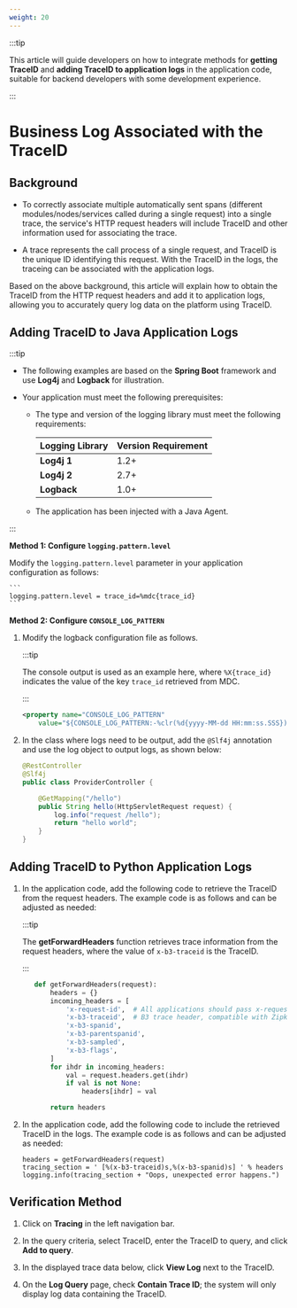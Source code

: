 ```yaml
---
weight: 20
---
```


:::tip

This article will guide developers on how to integrate methods for **getting TraceID** and **adding TraceID to application logs** in the application code, suitable for backend developers with some development experience.

:::

# Business Log Associated with the TraceID

## Background

- To correctly associate multiple automatically sent spans (different modules/nodes/services called during a single request) into a single trace, the service's HTTP request headers will include TraceID and other information used for associating the trace.

- A trace represents the call process of a single request, and TraceID is the unique ID identifying this request. With the TraceID in the logs, the traceing can be associated with the application logs.

Based on the above background, this article will explain how to obtain the TraceID from the HTTP request headers and add it to application logs, allowing you to accurately query log data on the platform using TraceID.

## Adding TraceID to Java Application Logs

:::tip

- The following examples are based on the **Spring Boot** framework and use **Log4j** and **Logback** for illustration.

- Your application must meet the following prerequisites:

    - The type and version of the logging library must meet the following requirements:

        | Logging Library | Version Requirement |
        |-----------------|---------------------|
        | **Log4j 1**     | 1.2+                |
        | **Log4j 2**     | 2.7+                |
        | **Logback**     | 1.0+                |

    - The application has been injected with a Java Agent.

:::

**Method 1: Configure `logging.pattern.level`**

Modify the `logging.pattern.level` parameter in your application configuration as follows:

    ```
    logging.pattern.level = trace_id=%mdc{trace_id}
    ```

**Method 2: Configure `CONSOLE_LOG_PATTERN`**

1. Modify the logback configuration file as follows.

    :::tip

    The console output is used as an example here, where `%X{trace_id}` indicates the value of the key `trace_id` retrieved from MDC.

    :::

    ```xml
    <property name="CONSOLE_LOG_PATTERN"
        value="${CONSOLE_LOG_PATTERN:-%clr(%d{yyyy-MM-dd HH:mm:ss.SSS}){faint} [trace_id=%X{trace_id}] %clr(${LOG_LEVEL_PATTERN:-%5p}) %clr(${PID:- }){magenta} %clr(---){faint} %clr([%15.15t]){faint} %clr(%-40.40logger{39}){cyan} %clr(:){faint} %m%n${LOG_EXCEPTION_CONVERSION_WORD:-%wEx}}"/>
    ```

2. In the class where logs need to be output, add the `@Slf4j` annotation and use the log object to output logs, as shown below:

    ```java
    @RestController
    @Slf4j
    public class ProviderController {

        @GetMapping("/hello")
        public String hello(HttpServletRequest request) {
            log.info("request /hello");
            return "hello world";
        }
    }
    ```

## Adding TraceID to Python Application Logs

1. In the application code, add the following code to retrieve the TraceID from the request headers. The example code is as follows and can be adjusted as needed:

    :::tip

    The **getForwardHeaders** function retrieves trace information from the request headers, where the value of `x-b3-traceid` is the TraceID.

    :::

    ```python
       def getForwardHeaders(request):
           headers = {}
           incoming_headers = [
               'x-request-id',  # All applications should pass x-request-id for access logs and consistent tracing/log sampling decisions
               'x-b3-traceid',  # B3 trace header, compatible with Zipkin, OpenCensusAgent, and Stackdriver configurations
               'x-b3-spanid',
               'x-b3-parentspanid',
               'x-b3-sampled',
               'x-b3-flags',
           ]
           for ihdr in incoming_headers:
               val = request.headers.get(ihdr)
               if val is not None:
                   headers[ihdr] = val

           return headers
    ```

2. In the application code, add the following code to include the retrieved TraceID in the logs. The example code is as follows and can be adjusted as needed:

   ```
   headers = getForwardHeaders(request)
   tracing_section = ' [%(x-b3-traceid)s,%(x-b3-spanid)s] ' % headers
   logging.info(tracing_section + "Oops, unexpected error happens.")
   ```

## Verification Method

1. Click on **Tracing** in the left navigation bar.

2. In the query criteria, select TraceID, enter the TraceID to query, and click **Add to query**.

3. In the displayed trace data below, click **View Log** next to the TraceID.

4. On the **Log Query** page, check **Contain Trace ID**; the system will only display log data containing the TraceID.